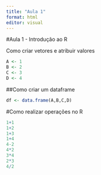 ```yaml
---
title: "Aula 1"
format: html
editor: visual
---
```


#Aula 1 - Introdução ao R

Como criar vetores e atribuir valores

```r
A <- 1
B <- 2
C <- 3
D <- 4
```

##Como criar um dataframe

```r
df <- data.frame(A,B,C,D)
```

#Como realizar operações no R

```r
1+1
1+2
1+3
1+4
4-2
4*2
3*4
2*3
4/2

```
